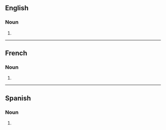 ==English==

===Noun===
{{head|en|noun form}}

# {{plural of|en|aptitude}}

----

==French==

===Noun===
{{head|fr|noun form|g=f}}

# {{plural of|fr|aptitude}}

----

==Spanish==

===Noun===
{{head|es|noun form}}

# {{plural of|es|aptitud}}